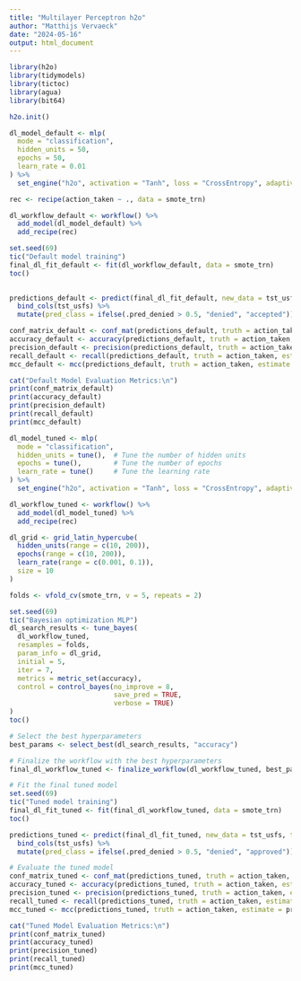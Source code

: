---
title: "Multilayer Perceptron h2o"
author: "Matthijs Vervaeck"
date: "2024-05-16"
output: html_document
---

```{r libraries}
library(h2o)
library(tidymodels)
library(tictoc)
library(agua)
library(bit64)

h2o.init()
```

```{r default mlp model}
dl_model_default <- mlp(
  mode = "classification",
  hidden_units = 50,      
  epochs = 50,            
  learn_rate = 0.01       
) %>%
  set_engine("h2o", activation = "Tanh", loss = "CrossEntropy", adaptive_rate = FALSE)
```

```{r default mlp workflow}
rec <- recipe(action_taken ~ ., data = smote_trn)

dl_workflow_default <- workflow() %>%
  add_model(dl_model_default) %>%
  add_recipe(rec)
```

```{r default mlp fitting}
set.seed(69)
tic("Default model training")
final_dl_fit_default <- fit(dl_workflow_default, data = smote_trn)
toc()
  
```

```{r default model predicting}
predictions_default <- predict(final_dl_fit_default, new_data = tst_usfs, type = "prob") %>%
  bind_cols(tst_usfs) %>%
  mutate(pred_class = ifelse(.pred_denied > 0.5, "denied", "accepted"))

```

```{r default model evaluating}
conf_matrix_default <- conf_mat(predictions_default, truth = action_taken, estimate = pred_class)
accuracy_default <- accuracy(predictions_default, truth = action_taken, estimate = pred_class)
precision_default <- precision(predictions_default, truth = action_taken, estimate = pred_class)
recall_default <- recall(predictions_default, truth = action_taken, estimate = pred_class)
mcc_default <- mcc(predictions_default, truth = action_taken, estimate = pred_class)

cat("Default Model Evaluation Metrics:\n")
print(conf_matrix_default)
print(accuracy_default)
print(precision_default)
print(recall_default)
print(mcc_default)
```

```{r defining hyperparameters to tune}
dl_model_tuned <- mlp(
  mode = "classification",
  hidden_units = tune(),  # Tune the number of hidden units
  epochs = tune(),        # Tune the number of epochs
  learn_rate = tune()     # Tune the learning rate
) %>%
  set_engine("h2o", activation = "Tanh", loss = "CrossEntropy", adaptive_rate = FALSE)

```

```{r tuned mlp workflow}
dl_workflow_tuned <- workflow() %>%
  add_model(dl_model_tuned) %>%
  add_recipe(rec)
```

```{r define the grid tuned mlp}
dl_grid <- grid_latin_hypercube(
  hidden_units(range = c(10, 200)),
  epochs(range = c(10, 200)),
  learn_rate(range = c(0.001, 0.1)),
  size = 10
)

```

```{r performing bayesian optimization}
folds <- vfold_cv(smote_trn, v = 5, repeats = 2)

set.seed(69)
tic("Bayesian optimization MLP")
dl_search_results <- tune_bayes(
  dl_workflow_tuned,
  resamples = folds,
  param_info = dl_grid,
  initial = 5,
  iter = 7,
  metrics = metric_set(accuracy),
  control = control_bayes(no_improve = 8,
                          save_pred = TRUE,
                          verbose = TRUE)
)
toc()
```

```{r fitting tuned model}
# Select the best hyperparameters
best_params <- select_best(dl_search_results, "accuracy")

# Finalize the workflow with the best hyperparameters
final_dl_workflow_tuned <- finalize_workflow(dl_workflow_tuned, best_params)

# Fit the final tuned model
set.seed(69)
tic("Tuned model training")
final_dl_fit_tuned <- fit(final_dl_workflow_tuned, data = smote_trn)
toc()

```

```{r predicting tuned model}
predictions_tuned <- predict(final_dl_fit_tuned, new_data = tst_usfs, type = "prob") %>%
  bind_cols(tst_usfs) %>%
  mutate(pred_class = ifelse(.pred_denied > 0.5, "denied", "approved"))
```

```{r evaluating}
# Evaluate the tuned model
conf_matrix_tuned <- conf_mat(predictions_tuned, truth = action_taken, estimate = pred_class)
accuracy_tuned <- accuracy(predictions_tuned, truth = action_taken, estimate = pred_class)
precision_tuned <- precision(predictions_tuned, truth = action_taken, estimate = pred_class)
recall_tuned <- recall(predictions_tuned, truth = action_taken, estimate = pred_class)
mcc_tuned <- mcc(predictions_tuned, truth = action_taken, estimate = pred_class)

cat("Tuned Model Evaluation Metrics:\n")
print(conf_matrix_tuned)
print(accuracy_tuned)
print(precision_tuned)
print(recall_tuned)
print(mcc_tuned)
```